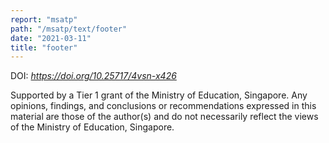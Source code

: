 ```yaml
---
report: "msatp"
path: "/msatp/text/footer"
date: "2021-03-11"
title: "footer"
---
```


<p>DOI: <em><a href="https://doi.org/10.25717/4vsn-x426">https://doi.org/10.25717/4vsn-x426</a></em></p>


Supported by a Tier 1 grant of the Ministry of Education, Singapore. Any opinions, findings, and conclusions or recommendations expressed in this material are those of the author(s) and do not necessarily reflect the views of the Ministry of Education, Singapore.
